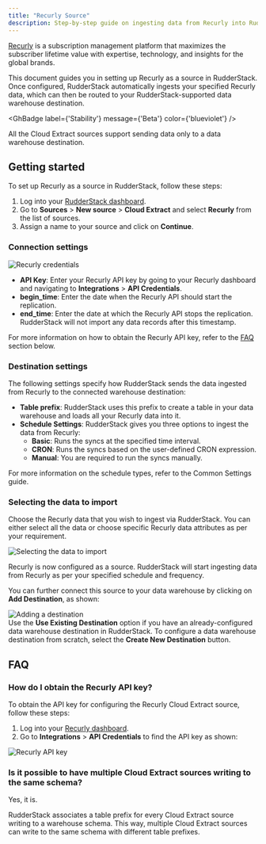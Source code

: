 ```yaml
---
title: "Recurly Source"
description: Step-by-step guide on ingesting data from Recurly into RudderStack.
---
```


[Recurly](https://recurly.com/) is a subscription management platform that maximizes the subscriber lifetime value with expertise, technology, and insights for the global brands.

This document guides you in setting up Recurly as a source in RudderStack. Once configured, RudderStack automatically ingests your specified Recurly data, which can then be routed to your RudderStack-supported data warehouse destination.

<GhBadge
  label={'Stability'}
  message={'Beta'}
  color={'blueviolet'}
/>

<div class="warningBlock">
All the Cloud Extract sources support sending data only to a <Link to="/destinations/warehouse-destinations/">data warehouse destination</Link>.
</div>

## Getting started

To set up Recurly as a source in RudderStack, follow these steps:

1. Log into your [RudderStack dashboard](https://app.rudderstack.com/).
2. Go to **Sources** > **New source** > **Cloud Extract** and select **Recurly** from the list of sources.
3. Assign a name to your source and click on **Continue**.

### Connection settings

<img src="../../assets/cloud-extract-sources/recurly-connection-settings.png" alt="Recurly credentials" />

- **API Key**: Enter your Recurly API key by going to your Recurly dashboard and navigating to **Integrations** > **API Credentials**.
- **begin_time**: Enter the date when the Recurly API should start the replication. 
- **end_time**: Enter the date at which the Recurly API stops the replication. RudderStack will not import any data records after this timestamp.

<div class="infoBlock">
For more information on how to obtain the Recurly API key, refer to the <a href="#faq">FAQ</a> section below.
</div>

### Destination settings

The following settings specify how RudderStack sends the data ingested from Recurly to the connected warehouse destination:

- **Table prefix**: RudderStack uses this prefix to create a table in your data warehouse and loads all your Recurly data into it.
- **Schedule Settings**: RudderStack gives you three options to ingest the data from Recurly:
    - **Basic**: Runs the syncs at the specified time interval. 
    - **CRON**: Runs the syncs based on the user-defined CRON expression.
    - **Manual**: You are required to run the syncs manually.

<div class="infoBlock">
For more information on the schedule types, refer to the <Link to="/sources/extract/common-settings/">Common Settings</Link> guide.
</div>

### Selecting the data to import

Choose the Recurly data that you wish to ingest via RudderStack. You can either select all the data or choose specific Recurly data attributes as per your requirement.

<img src="../../assets/cloud-extract-sources/recurly-connection-settings-1.png" alt="Selecting the data to import" />

Recurly is now configured as a source. RudderStack will start ingesting data from Recurly as per your specified schedule and frequency.

You can further connect this source to your data warehouse by clicking on **Add Destination**, as shown:

<img src="../../assets/cloud-extract-sources/add-destination.png" alt="Adding a destination" />

<div class="successBlock">
Use the <strong>Use Existing Destination</strong> option if you have an already-configured data warehouse destination in RudderStack. To configure a data warehouse destination from scratch, select the <strong>Create New Destination</strong> button.
</div>

## FAQ

### How do I obtain the Recurly API key?

To obtain the API key for configuring the Recurly Cloud Extract source, follow these steps:

1. Log into your [Recurly dashboard](https://recurly.com/).
2. Go to **Integrations** > **API Credentials** to find the API key as shown:

<img src="../../assets/cloud-extract-sources/recurly-connection-settings-2.png" alt="Recurly API key" />

### Is it possible to have multiple Cloud Extract sources writing to the same schema?

Yes, it is.

RudderStack associates a table prefix for every Cloud Extract source writing to a warehouse schema. This way, multiple Cloud Extract sources can write to the same schema with different table prefixes.

